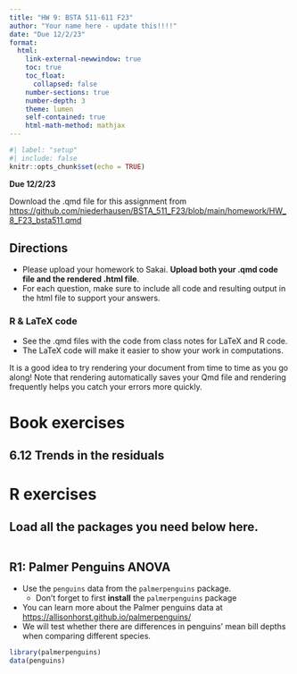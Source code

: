 ```yaml
---
title: "HW 9: BSTA 511-611 F23"
author: "Your name here - update this!!!!"
date: "Due 12/2/23"
format: 
  html:
    link-external-newwindow: true
    toc: true
    toc_float:
      collapsed: false
    number-sections: true
    number-depth: 3
    theme: lumen
    self-contained: true
    html-math-method: mathjax
---
```


```r
#| label: "setup"
#| include: false
knitr::opts_chunk$set(echo = TRUE)
```


**Due 12/2/23**

Download the .qmd file for this assignment from [https://github.com/niederhausen/BSTA_511_F23/blob/main/homework/HW_8_F23_bsta511.qmd](https://github.com/niederhausen/BSTA_511_F23/blob/main/homework/HW_8_F23_bsta511.qmd)


## Directions {.unnumbered}

* Please upload your homework to Sakai. __Upload both your .qmd code file and the rendered .html file__.
* For each question, make sure to include all code and resulting output in the html file to support your answers. 


### R & LaTeX code {.unnumbered}

* See the .qmd files with the code from class notes for LaTeX and R code.
* The LaTeX code will make it easier to show your work in computations.

:::{.callout-tip}
It is a good idea to try rendering your document from time to time as you go along!  Note that rendering automatically saves your Qmd file and rendering frequently helps you catch your errors more quickly.
:::


# Book exercises {.unnumbered}


## 6.12 Trends in the residuals {.unnumbered}







# R exercises 

## Load all the packages you need below here. 

```r

```


## R1: Palmer Penguins ANOVA


* Use the `penguins` data from the `palmerpenguins` package.
    * Don't forget to first __install__ the `palmerpenguins` package
* You can learn more about the Palmer penguins data at <https://allisonhorst.github.io/palmerpenguins/>
* We will test whether there are differences in penguins' mean bill depths when comparing different species.


```r
library(palmerpenguins)
data(penguins)
```





